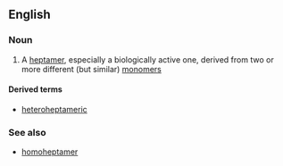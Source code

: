 ==English==

===Noun===
{{en-noun}}

# {{context|chemistry|biochemistry}} A [[heptamer]], especially a biologically active one, derived from two or more different (but similar) [[monomer]]s

====Derived terms====
*[[heteroheptameric]]

===See also===
*[[homoheptamer]]